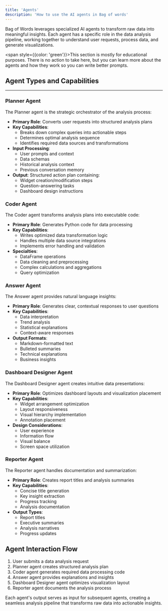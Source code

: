 ```yaml
---
title: 'Agents'
description: 'How to use the AI agents in Bag of words'
---
```

Bag of Words leverages specialized AI agents to transform raw data into meaningful insights. Each agent has a specific role in the data analysis pipeline, working together to understand user requests, process data, and generate visualizations.

<span style={{color: 'green'}}>This section is mostly for educational purposes. There is no action to take here, but you can learn more about the agents and how they work so you can write better prompts.</span>

## Agent Types and Capabilities
---
### Planner Agent
The Planner agent is the strategic orchestrator of the analysis process:
- **Primary Role**: Converts user requests into structured analysis plans
- **Key Capabilities**:
  - Breaks down complex queries into actionable steps
  - Determines optimal analysis sequence
  - Identifies required data sources and transformations
- **Input Processing**:
  - User prompts and context
  - Data schemas
  - Historical analysis context
  - Previous conversation memory
- **Output**: Structured action plan containing:
  - Widget creation/modification steps
  - Question-answering tasks
  - Dashboard design instructions

### Coder Agent
The Coder agent transforms analysis plans into executable code:
- **Primary Role**: Generates Python code for data processing
- **Key Capabilities**:
  - Writes optimized data transformation logic
  - Handles multiple data source integrations
  - Implements error handling and validation
- **Specialties**:
  - DataFrame operations
  - Data cleaning and preprocessing
  - Complex calculations and aggregations
  - Query optimization

### Answer Agent
The Answer agent provides natural language insights:
- **Primary Role**: Generates clear, contextual responses to user questions
- **Key Capabilities**:
  - Data interpretation
  - Trend analysis
  - Statistical explanations
  - Context-aware responses
- **Output Formats**:
  - Markdown-formatted text
  - Bulleted summaries
  - Technical explanations
  - Business insights

### Dashboard Designer Agent
The Dashboard Designer agent creates intuitive data presentations:
- **Primary Role**: Optimizes dashboard layouts and visualization placement
- **Key Capabilities**:
  - Widget arrangement optimization
  - Layout responsiveness
  - Visual hierarchy implementation
  - Annotation placement
- **Design Considerations**:
  - User experience
  - Information flow
  - Visual balance
  - Screen space utilization

### Reporter Agent
The Reporter agent handles documentation and summarization:
- **Primary Role**: Creates report titles and analysis summaries
- **Key Capabilities**:
  - Concise title generation
  - Key insight extraction
  - Progress tracking
  - Analysis documentation
- **Output Types**:
  - Report titles
  - Executive summaries
  - Analysis narratives
  - Progress updates

## Agent Interaction Flow

1. User submits a data analysis request
2. Planner agent creates structured analysis plan
3. Coder agent generates required data processing code
4. Answer agent provides explanations and insights
5. Dashboard Designer agent optimizes visualization layout
6. Reporter agent documents the analysis process

Each agent's output serves as input for subsequent agents, creating a seamless analysis pipeline that transforms raw data into actionable insights.

